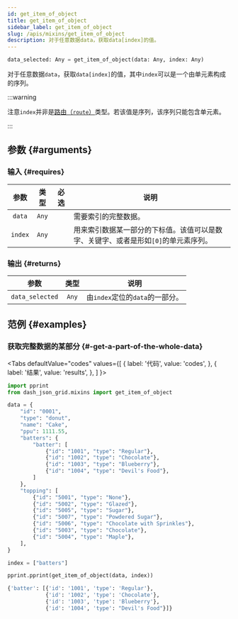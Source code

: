 ```yaml
---
id: get_item_of_object
title: get_item_of_object
sidebar_label: get_item_of_object
slug: /apis/mixins/get_item_of_object
description: 对于任意数据data，获取data[index]的值。
---
```





<APITopBar type="func" isPrivate={true} source="mixins.py#L65" />

```python
data_selected: Any = get_item_of_object(data: Any, index: Any)
```

对于任意数据`data`，获取`data[index]`的值，其中`index`可以是一个由单元素构成的序列。

:::warning

注意`index`并非是[路由（`route`）](./Route.mdx)类型。若该值是序列，该序列只能包含单元素。

:::

## 参数 {#arguments}

### 输入 {#requires}

|  参数   | 类型  |               必选                | <center>说明</center>                                                               |
| :-----: | :---: | :-------------------------------: | ----------------------------------------------------------------------------------- |
| `data`  | `Any` | <InlineIcon icon={vsiCheckIcon}/> | 需要索引的完整数据。                                                                |
| `index` | `Any` | <InlineIcon icon={vsiCheckIcon}/> | 用来索引数据某一部分的下标值。该值可以是数字、关键字、或者是形如`[0]`的单元素序列。 |

### 输出 {#returns}

|      参数       | 类型  | <center>说明</center>           |
| :-------------: | :---: | :------------------------------ |
| `data_selected` | `Any` | 由`index`定位的`data`的一部分。 |

## 范例 {#examples}

### <IconObjType type="term"/> 获取完整数据的某部分 {#-get-a-part-of-the-whole-data}

<Tabs
  defaultValue="codes"
  values={[
    { label: '代码', value: 'codes', },
    { label: '结果', value: 'results', },
  ]
}>

<TabItem value="codes">

```python title="get_a_part_of_data.py" showLineNumbers
import pprint
from dash_json_grid.mixins import get_item_of_object

data = {
    "id": "0001",
    "type": "donut",
    "name": "Cake",
    "ppu": 1111.55,
    "batters": {
        "batter": [
            {"id": "1001", "type": "Regular"},
            {"id": "1002", "type": "Chocolate"},
            {"id": "1003", "type": "Blueberry"},
            {"id": "1004", "type": "Devil's Food"},
        ]
    },
    "topping": [
        {"id": "5001", "type": "None"},
        {"id": "5002", "type": "Glazed"},
        {"id": "5005", "type": "Sugar"},
        {"id": "5007", "type": "Powdered Sugar"},
        {"id": "5006", "type": "Chocolate with Sprinkles"},
        {"id": "5003", "type": "Chocolate"},
        {"id": "5004", "type": "Maple"},
    ],
}

index = ["batters"]

pprint.pprint(get_item_of_object(data, index))
```

</TabItem>

<TabItem value="results">

```python
{'batter': [{'id': '1001', 'type': 'Regular'},
            {'id': '1002', 'type': 'Chocolate'},
            {'id': '1003', 'type': 'Blueberry'},
            {'id': '1004', 'type': "Devil's Food"}]}
```

</TabItem>

</Tabs>
